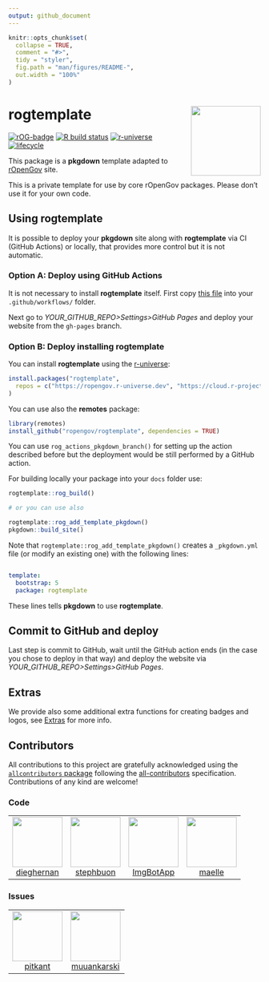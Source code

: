```yaml
---
output: github_document
---
```


<!-- README.md is generated from README.Rmd. Please edit that file -->

```r
knitr::opts_chunk$set(
  collapse = TRUE,
  comment = "#>",
  tidy = "styler",
  fig.path = "man/figures/README-",
  out.width = "100%"
)
```

# rogtemplate <a href='https://ropengov.github.io/rogtemplate/'><img src="man/figures/logo.png" align="right" height="139"/></a>

<!-- badges: start -->

[![rOG-badge](https://ropengov.github.io/rogtemplate//reference/figures/ropengov-badge.svg)](https://ropengov.org/)
[![R build
status](https://github.com/ropengov/rogtemplate/workflows/R-CMD-check/badge.svg)](https://github.com/rOpenGov/rogtemplate/actions)
[![r-universe](https://ropengov.r-universe.dev/badges/rogtemplate)](https://ropengov.r-universe.dev/rogtemplate)
[![lifecycle](https://lifecycle.r-lib.org/articles/figures/lifecycle-experimental.svg)](https://lifecycle.r-lib.org/articles/stages.html#experimental)

<!-- badges: end -->

This package is a **pkgdown** template adapted to
[rOpenGov](https://ropengov.org/) site.

This is a private template for use by core rOpenGov packages. Please don't use
it for your own code.

## Using rogtemplate

It is possible to deploy your **pkgdown** site along with **rogtemplate** via CI
(GitHub Actions) or locally, that provides more control but it is not automatic.

### Option A: Deploy using GitHub Actions

It is not necessary to install **rogtemplate** itself. First copy [this
file](https://github.com/rOpenGov/rogtemplate/blob/main/inst/yaml/rogtemplate-gh-pages.yaml)
into your `.github/workflows/` folder.

Next go to *YOUR_GITHUB_REPO\>Settings\>GitHub Pages* and deploy your website
from the `gh-pages` branch.

### Option B: Deploy installing rogtemplate

You can install **rogtemplate** using the
[r-universe](https://ropengov.r-universe.dev/rogtemplate):

```r
install.packages("rogtemplate",
  repos = c("https://ropengov.r-universe.dev", "https://cloud.r-project.org")
)
```

You can use also the **remotes** package:

```r
library(remotes)
install_github("ropengov/rogtemplate", dependencies = TRUE)
```

You can use `rog_actions_pkgdown_branch()` for setting up the action described
before but the deployment would be still performed by a GitHub action.

For building locally your package into your `docs` folder use:

```r
rogtemplate::rog_build()

# or you can use also

rogtemplate::rog_add_template_pkgdown()
pkgdown::build_site()
```

Note that `rogtemplate::rog_add_template_pkgdown()` creates a `_pkgdown.yml`
file (or modify an existing one) with the following lines:

``` yaml

template:
  bootstrap: 5
  package: rogtemplate
```

These lines tells **pkgdown** to use **rogtemplate**.

## Commit to GitHub and deploy

Last step is commit to GitHub, wait until the GitHub action ends (in the case
you chose to deploy in that way) and deploy the website via
*YOUR_GITHUB_REPO\>Settings\>GitHub Pages*.

## Extras

We provide also some additional extra functions for creating badges and logos,
see [Extras](https://ropengov.github.io/rogtemplate/reference/index.html) for
more info.

## Contributors


<!-- ALL-CONTRIBUTORS-LIST:START - Do not remove or modify this section -->
<!-- prettier-ignore-start -->
<!-- markdownlint-disable -->

All contributions to this project are gratefully acknowledged using the [`allcontributors` package](https://github.com/ropensci/allcontributors) following the [all-contributors](https://allcontributors.org) specification. Contributions of any kind are welcome!

### Code

<table>

<tr>
<td align="center">
<a href="https://github.com/dieghernan">
<img src="https://avatars.githubusercontent.com/u/25656809?v=4" width="100px;" alt=""/>
</a><br>
<a href="https://github.com/rOpenGov/rogtemplate/commits?author=dieghernan">dieghernan</a>
</td>
<td align="center">
<a href="https://github.com/stephbuon">
<img src="https://avatars.githubusercontent.com/u/52008049?v=4" width="100px;" alt=""/>
</a><br>
<a href="https://github.com/rOpenGov/rogtemplate/commits?author=stephbuon">stephbuon</a>
</td>
<td align="center">
<a href="https://github.com/ImgBotApp">
<img src="https://avatars.githubusercontent.com/u/31427850?v=4" width="100px;" alt=""/>
</a><br>
<a href="https://github.com/rOpenGov/rogtemplate/commits?author=ImgBotApp">ImgBotApp</a>
</td>
<td align="center">
<a href="https://github.com/maelle">
<img src="https://avatars.githubusercontent.com/u/8360597?v=4" width="100px;" alt=""/>
</a><br>
<a href="https://github.com/rOpenGov/rogtemplate/commits?author=maelle">maelle</a>
</td>
</tr>

</table>


### Issues

<table>

<tr>
<td align="center">
<a href="https://github.com/pitkant">
<img src="https://avatars.githubusercontent.com/u/69813611?u=824c10fc689a7f3589c9640bb7edf23513a12e42&v=4" width="100px;" alt=""/>
</a><br>
<a href="https://github.com/rOpenGov/rogtemplate/issues?q=is%3Aissue+author%3Apitkant">pitkant</a>
</td>
<td align="center">
<a href="https://github.com/muuankarski">
<img src="https://avatars.githubusercontent.com/u/1525240?v=4" width="100px;" alt=""/>
</a><br>
<a href="https://github.com/rOpenGov/rogtemplate/issues?q=is%3Aissue+author%3Amuuankarski">muuankarski</a>
</td>
</tr>

</table>

<!-- markdownlint-enable -->
<!-- prettier-ignore-end -->
<!-- ALL-CONTRIBUTORS-LIST:END -->

